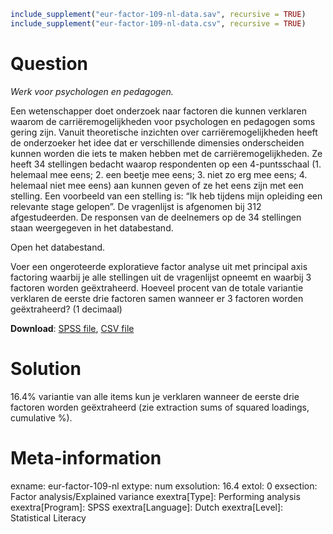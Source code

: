 ```r
include_supplement("eur-factor-109-nl-data.sav", recursive = TRUE)
include_supplement("eur-factor-109-nl-data.csv", recursive = TRUE)
```

Question
========
*Werk voor psychologen en pedagogen.*

Een wetenschapper doet onderzoek naar factoren die kunnen verklaren waarom de carriëremogelijkheden voor psychologen en pedagogen soms gering zijn. Vanuit theoretische inzichten over carriëremogelijkheden heeft de onderzoeker het idee dat er verschillende dimensies onderscheiden kunnen worden die iets te maken hebben met de carriëremogelijkheden. Ze heeft 34 stellingen bedacht waarop respondenten op een 4-puntsschaal (1. helemaal mee eens; 2. een beetje mee eens; 3. niet zo erg mee eens; 4. helemaal niet mee eens) aan kunnen geven of ze het eens zijn met een stelling. Een voorbeeld van een stelling is: “Ik heb tijdens mijn opleiding een relevante stage gelopen”. De vragenlijst is afgenomen bij 312 afgestudeerden. De responsen van de deelnemers op de 34 stellingen staan weergegeven in het databestand. 

Open het databestand.

Voer een ongeroteerde exploratieve factor analyse uit met principal axis factoring waarbij je alle stellingen uit de vragenlijst opneemt en waarbij 3 factoren worden geëxtraheerd. 
Hoeveel procent van de totale variantie verklaren de eerste drie factoren samen wanneer er 3 factoren worden geëxtraheerd?  (1 decimaal)

**Download**: [SPSS file](eur-factor-109-nl-data.sav), [CSV file](eur-factor-109-nl-data.csv)


Solution
========
16.4% variantie van alle items kun je verklaren wanneer de eerste drie factoren worden geëxtraheerd (zie extraction sums of squared loadings, cumulative %).


Meta-information
================
exname: eur-factor-109-nl
extype: num
exsolution: 16.4
extol: 0
exsection: Factor analysis/Explained variance
exextra[Type]: Performing analysis
exextra[Program]: SPSS
exextra[Language]: Dutch
exextra[Level]: Statistical Literacy
